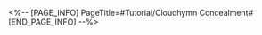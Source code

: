 <%-- [PAGE_INFO]
PageTitle=#Tutorial/Cloudhymn Concealment#
[END_PAGE_INFO] --%>
{{Tutorial
|sort      = 604001
|title     = Cloudhymn Concealment
|subtitle  = 
|type      = Adventure
|about     = 
|image1    = Tutorial Cloudhymn Concealment 1.png{{subst:void|<!--$UPLOAD:<<SpriteOutput/TutorialPic/TutorialPage_604001.png>-<Tutorial Cloudhymn Concealment 1.png>-<Tutorial Files>>-->}}
|text1     = Assassins using the cloudhymn are in {{Color|h|nobold=1|stealth mode}} and are difficult to detect. After being attacked by an enemy in {{Color|h|nobold=1|stealth mode}} and entering battle, all enemies' actions are greatly advanced and their {{Color|h|nobold=1|weaknesses}} are hidden.
|image2    = Tutorial Cloudhymn Concealment 2.png{{subst:void|<!--$UPLOAD:<<SpriteOutput/TutorialPic/TutorialPage_604002.png>-<Tutorial Cloudhymn Concealment 2.png>-<Tutorial Files>>-->}}
|text2     = Using {{Color|h|nobold=1|Mirage Echolocation}} can detect enemies in stealth mode in advance. There is a {{Color|h|nobold=1|cooldown time}} after the ability is used.
}}